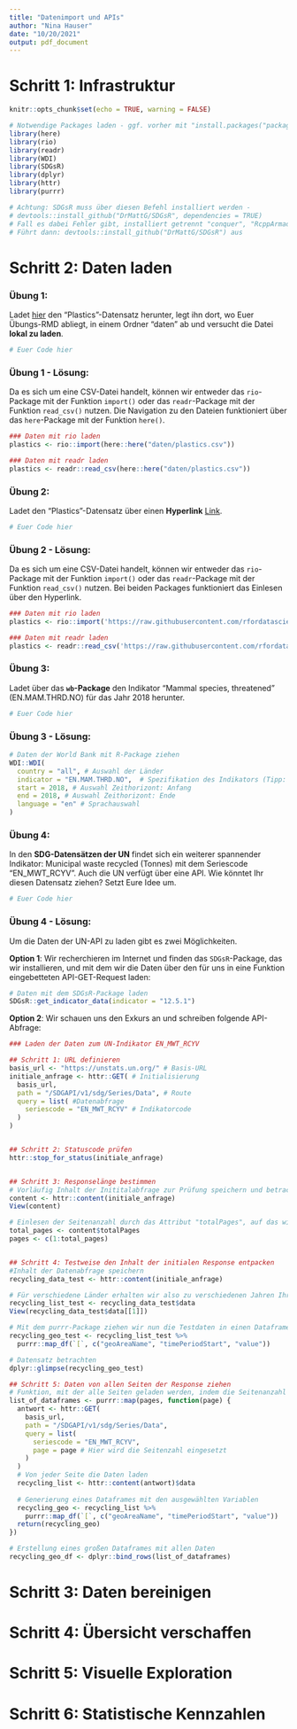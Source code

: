 ```yaml
---
title: "Datenimport und APIs"
author: "Nina Hauser"
date: "10/20/2021"
output: pdf_document
---
```


# Schritt 1: Infrastruktur
```r
knitr::opts_chunk$set(echo = TRUE, warning = FALSE)

# Notwendige Packages laden - ggf. vorher mit "install.packages("package") installieren
library(here)
library(rio)
library(readr)
library(WDI)
library(SDGsR)
library(dplyr)
library(httr)
library(purrr)

# Achtung: SDGsR muss über diesen Befehl installiert werden - 
# devtools::install_github("DrMattG/SDGsR", dependencies = TRUE)
# Fall es dabei Fehler gibt, installiert getrennt "conquer", "RcppArmadillo" und "corrrplot"
# Führt dann: devtools::install_github("DrMattG/SDGsR") aus 
```

# Schritt 2: Daten laden

### Übung 1: 
Ladet [hier](https://correlcloud.org/index.php/s/zsQrWdxKE6PsA3n){target="_blank"} den "Plastics"-Datensatz herunter, legt ihn dort, wo Euer Übungs-RMD abliegt, in einem Ordner "daten" ab und versucht die Datei **lokal zu laden**.

```r
# Euer Code hier
```

### Übung 1 - Lösung:
Da es sich um eine CSV-Datei handelt, können wir entweder das `rio`-Package mit der Funktion `import()` oder das `readr`-Package mit der Funktion `read_csv()` nutzen. Die Navigation zu den Dateien funktioniert über das `here`-Package mit der Funktion `here()`.
```r
### Daten mit rio laden
plastics <- rio::import(here::here("daten/plastics.csv"))

### Daten mit readr laden
plastics <- readr::read_csv(here::here("daten/plastics.csv"))
```

### Übung 2:
Ladet den "Plastics"-Datensatz über einen **Hyperlink** [Link](https://raw.githubusercontent.com/rfordatascience/tidytuesday/master/data/2021/2021-01-26/plastics.csv){target="_blank"}.

```r
# Euer Code hier
```

### Übung 2 - Lösung:
Da es sich um eine CSV-Datei handelt, können wir entweder das `rio`-Package mit der Funktion `import()` oder das `readr`-Package mit der Funktion `read_csv()` nutzen. Bei beiden Packages funktioniert das Einlesen über den Hyperlink.
```r
### Daten mit rio laden
plastics <- rio::import('https://raw.githubusercontent.com/rfordatascience/tidytuesday/master/data/2021/2021-01-26/plastics.csv')

### Daten mit readr laden
plastics <- readr::read_csv('https://raw.githubusercontent.com/rfordatascience/tidytuesday/master/data/2021/2021-01-26/plastics.csv')
```

### Übung 3:
Ladet über das **`wb`-Package** den Indikator "Mammal species, threatened" (EN.MAM.THRD.NO) für das Jahr 2018 herunter.
```r
# Euer Code hier
```

### Übung 3 - Lösung:
```r
# Daten der World Bank mit R-Package ziehen
WDI::WDI(
  country = "all", # Auswahl der Länder
  indicator = "EN.MAM.THRD.NO",  # Spezifikation des Indikators (Tipp: siehe Link in der Datenbank)
  start = 2018, # Auswahl Zeithorizont: Anfang
  end = 2018, # Auswahl Zeithorizont: Ende
  language = "en" # Sprachauswahl
) 
```

### Übung 4: 
In den **SDG-Datensätzen der UN** findet sich ein weiterer spannender Indikator: Municipal waste recycled (Tonnes) mit dem Seriescode "EN_MWT_RCYV". Auch die UN verfügt über eine API. Wie könntet Ihr diesen Datensatz ziehen? Setzt Eure Idee um.

```r
# Euer Code hier
```

### Übung 4 - Lösung:
Um die Daten der UN-API zu laden gibt es zwei Möglichkeiten.

**Option 1**: Wir recherchieren im Internet und finden das `SDGsR`-Package, das wir installieren, und mit dem wir die Daten über den für uns in eine Funktion eingebetteten API-GET-Request laden:
```r
# Daten mit dem SDGsR-Package laden
SDGsR::get_indicator_data(indicator = "12.5.1")
```

**Option 2**: Wir schauen uns den Exkurs an und schreiben folgende API-Abfrage:
```r
### Laden der Daten zum UN-Indikator EN_MWT_RCYV

## Schritt 1: URL definieren
basis_url <- "https://unstats.un.org/" # Basis-URL
initiale_anfrage <- httr::GET( # Initialisierung
  basis_url,
  path = "/SDGAPI/v1/sdg/Series/Data", # Route
  query = list( #Datenabfrage
    seriescode = "EN_MWT_RCYV" # Indikatorcode
  )
)


## Schritt 2: Statuscode prüfen
httr::stop_for_status(initiale_anfrage)


## Schritt 3: Responselänge bestimmen
# Vorläufig Inhalt der Inititalabfrage zur Prüfung speichern und betrachten - über View finden wir dort auch die Seitenanzahl der Response
content <- httr::content(initiale_anfrage)
View(content)

# Einlesen der Seitenanzahl durch das Attribut "totalPages", auf das wir mithilfe von "$" zugreifen
total_pages <- content$totalPages
pages <- c(1:total_pages)


## Schritt 4: Testweise den Inhalt der initialen Response entpacken 
#Inhalt der Datenabfrage speichern
recycling_data_test <- httr::content(initiale_anfrage)

# Für verschiedene Länder erhalten wir also zu verschiedenen Jahren Ihre Recyclingquoten (Tipp: Schaut Euch ein Element genauer an, um die Variablen zu identifizieren)
recycling_list_test <- recycling_data_test$data
View(recycling_data_test$data[[1]])

# Mit dem purrr-Package ziehen wir nun die Testdaten in einen Dataframe und entscheiden uns für den Import der Länder (geoAreaName), des Beginns der Messungen (timePeriodStart) und des Wertes (value)
recycling_geo_test <- recycling_list_test %>%
  purrr::map_df(`[`, c("geoAreaName", "timePeriodStart", "value"))

# Datensatz betrachten
dplyr::glimpse(recycling_geo_test)

## Schritt 5: Daten von allen Seiten der Response ziehen
# Funktion, mit der alle Seiten geladen werden, indem die Seitenanzahl "Page" durch eine Nummer zwischen 1 und 11 (= Total Pages) ersetzt wird
list_of_dataframes <- purrr::map(pages, function(page) {
  antwort <- httr::GET(
    basis_url,
    path = "/SDGAPI/v1/sdg/Series/Data",
    query = list(
      seriescode = "EN_MWT_RCYV",
      page = page # Hier wird die Seitenzahl eingesetzt
    )
  )
  # Von jeder Seite die Daten laden
  recycling_list <- httr::content(antwort)$data
  
  # Generierung eines Dataframes mit den ausgewählten Variablen
  recycling_geo <- recycling_list %>% 
    purrr::map_df(`[`, c("geoAreaName", "timePeriodStart", "value")) 
  return(recycling_geo)
})

# Erstellung eines großen Dataframes mit allen Daten
recycling_geo_df <- dplyr::bind_rows(list_of_dataframes)
```

# Schritt 3: Daten bereinigen

# Schritt 4: Übersicht verschaffen

# Schritt 5: Visuelle Exploration

# Schritt 6: Statistische Kennzahlen

